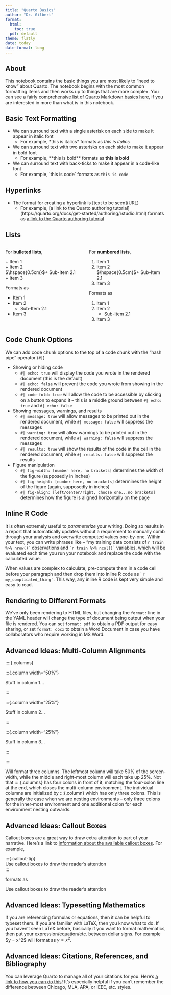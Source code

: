 ```yaml
---
title: "Quarto Basics"
author: "Dr. Gilbert"
format: 
  html: 
    toc: true
  pdf: default
theme: flatly
date: today
date-format: long
---
```


## About

This notebook contains the basic things you are most likely to "need to know" about Quarto. The notebook begins with the most common formatting items and then works up to things that are more complex. You can see a fairly [comprehensive list of Quarto Markdown basics here](https://quarto.org/docs/authoring/markdown-basics.html), if you are interested in more than what is in this notebook.

## Basic Text Formatting

+ We can surround text with a single asterisk on each side to make it appear in italic font
  + For example, \*this is italics\* formats as *this is italics*
+ We can surround text with two asterisks on each side to make it appear in bold font
  + For example, \*\*this is bold\*\* formats as **this is bold**
+ We can surround text with back-ticks to make it appear in a code-like font
  + For example, \`this is code\` formats as `this is code`

## Hyperlinks

+ The format for creating a hyperlink is \[text to be seen\](URL)
  + For example, \[a link to the Quarto authoring tutorial\](https://quarto.org/docs/get-started/authoring/rstudio.html) formats as [a link to the Quarto authoring tutorial](https://quarto.org/docs/get-started/authoring/rstudio.html)

## Lists

::::{.columns}

:::{.column width="50%"}

For **bulleted lists**,

\+ Item 1  
\+ Item 2  
$\hspace{0.5cm}$\+ Sub-Item 2.1  
\+ Item 3


Formats as

+ Item 1
+ Item 2
  + Sub-Item 2.1
+ Item 3

:::

:::{.column width="50%"}

For **numbered lists**, 

1. Item 1  
2. Item 2  
$\hspace{0.5cm}$\+ Sub-Item 2.1  
3. Item 3

Formats as

1. Item 1
2. Item 2
    + Sub-Item 2.1
3. Item 3

:::

::::

## Code Chunk Options

We can add code chunk options to the top of a code chunk with the "hash pipe" operator (`#|`)

+ Showing or hiding code 
  + `#| echo: true` will display the code you wrote in the rendered document (this is the default)
  + `#| echo: false` will prevent the code you wrote from showing in the rendered document
  + `#| code-fold: true` will allow the code to be accessible by clicking on a button to expand it -- this is a middle ground between `#| echo: true` and `#| echo: false`
+ Showing messages, warnings, and results
  + `#| message: true` will allow messages to be printed out in the rendered document, while `#| message: false` will suppress the messages
  + `#| warning: true` will allow warnings to be printed out in the rendered document, while `#| warning: false` will suppress the messages
  + `#| results: true` will show the results of the code in the cell in the rendered document, while `#| results: false` will suppress the results
+ Figure manipulation
  + `#| fig-width: [number here, no brackets]` determines the width of the figure (supposedly in inches)
  + `#| fig-height: [number here, no brackets]` determines the height of the figure (again, supposedly in inches)
  + `#| fig-align: [left/center/right, choose one...no brackets]` determines how the figure is aligned horizontally on the page
  
## Inline R Code

It is often extremely useful to *parameterize* your writing. Doing so results in a report that automatically updates without a requirement to manually comb through your analysis and overwrite computed values one-by-one. Within your text, you can write phrases like -- "my training data consists of `` r train %>% nrow()` `` observations and `` `r train %>% ncol()` `` variables, which will be evaluated each time you run your notebook and replace the code with the calculated value. 

When values are complex to calculate, pre-compute them in a code cell before your paragraph and then drop them into inline R code as `` `r my_complicated_thing` ``. This way, any inline R code is kept very simple and easy to read.
  
## Rendering to Different Formats

We've only been rendering to HTML files, but changing the `format:` line in the YAML header will change the type of document being output when your file is rendered. You can set `format: pdf` to obtain a PDF output for easy sharing, or set `format: docx` to obtain a Word Document in case you have collaborators who require working in MS Word.
  
## Advanced Ideas: Multi-Column Alignments

\::::{.columns}

\:::{.column width="50%"}

Stuff in column 1...

\:::

\:::{.column width="25%"}

Stuff in column 2...

\:::

\:::{.column width="25%"}

Stuff in column 3...

\:::

\::::

Will format three columns. The leftmost column will take 50% of the screen-width, while the middle and right-most column will each take up 25%. Not that \::::{.columns} has four colons in front of it, matching the four-colon line at the end, which closes the multi-column environment. The individual columns are initialized by \:::{.column} which has only three colons. This is generally the case when we are nesting environments -- only three colons for the inner-most environment and one additional colon for each environment nesting outwards.

## Advanced Ideas: Callout Boxes

Callout boxes are a great way to draw extra attention to part of your narrative. Here's a link to [information about the available callout boxes](https://quarto.org/docs/authoring/callouts.html). For example, 

\:::{.callout-tip}  
Use callout boxes to draw the reader's attention  
\:::

formats as 

:::{.callout-tip}
Use callout boxes to draw the reader's attention
:::

## Advanced Ideas: Typesetting Mathematics

If you are referencing formulas or equations, then it can be helpful to typeset them. If you are familiar with LaTeX, then you know what to do. If you haven't seen LaTeX before, basically if you want to format mathematics, then put your expression/equation/etc. between dollar signs. For example \$y = x^2\$ will format as $y = x^2$.

## Advanced Ideas: Citations, References, and Bibliography

You can leverage Quarto to manage all of your citations for you. Here's [a link to how you can do this](https://quarto.org/docs/authoring/citations.html)! It's especially helpful if you can't remember the difference between Chicago, MLA, APA, or IEEE, etc. styles.

